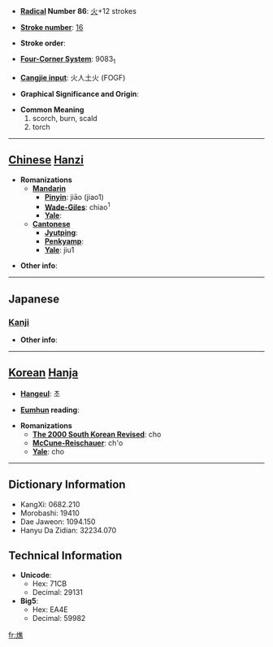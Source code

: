 * '''[[Wiktionary:Chinese radical index| Radical]] Number 86''': [[Wiktionary:Chinese radical index 火|火]]+12 strokes

* '''[[Wiktionary:Chinese total strokes index|Stroke number]]''': [[Wiktionary:Chinese total strokes index 16|16]]

* '''Stroke order''': 

* '''[[Wiktionary:Chinese four corner index|Four-Corner System]]''': 9083<sub>1</sub>

* '''[[Wiktionary:Chinese Cangjie index|Cangjie input]]''': 火人土火 (FOGF)

* '''Graphical Significance and Origin''': 

* '''Common Meaning'''
*#scorch, burn, scald
*# torch


----

== [[Chinese]] [[Hanzi]] ==

* '''Romanizations'''
** '''[[Mandarin]]'''
*** '''[[Pinyin]]''': jiāo (jiao1)
*** '''[[Wade-Giles]]''': chiao<sup>1</sup>
*** '''[[Yale]]''': 
** '''[[Cantonese]]'''
*** '''[[Jyutping]]''':
*** '''[[Penkyamp]]''': 
*** '''[[Yale]]''': jiu1

* '''Other info''': 

----

==Japanese==
===[[Kanji]]===
{{kanji|on readings=[[しょう]] (shō), [[じょう]] (jō), [[せき]] (seki), [[しゃく]] (shaku)|kun readings=[[たいまつ]] (taimatsu)}}

* '''Other info''':  

----

== [[Korean]] [[Hanja]] ==

* '''[[Hangeul]]''': 초

* '''[[Eumhun]] reading''': 

* '''Romanizations'''
** '''[[The 2000 South Korean Revised Romanization|The 2000 South Korean Revised]]''': cho
** '''[[McCune-Reischauer]]''': ch'o
** '''[[Yale]]''': cho

----

== Dictionary Information ==

* KangXi: 0682.210
* Morobashi: 19410
* Dae Jaweon: 1094.150
* Hanyu Da Zidian: 32234.070

== Technical Information ==

* '''Unicode''':
** Hex: 71CB
** Decimal: 29131
* '''Big5''':
** Hex: EA4E
** Decimal: 59982

[[fr:燋]]
